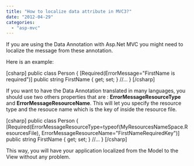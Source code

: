 ```yaml
---
title: "How to localize data attribute in MVC3?"
date: "2012-04-29"
categories: 
  - "asp-mvc"
---
```


If you are using the Data Annotation with Asp.Net MVC you might need to localize the message from these annotation.

Here is an example:

\[csharp\] public class Person { \[Required(ErrorMessage="FirstName is required")\] public string FirstName { get; set; } //... } \[/csharp\]

If you want to have the Data Annotation translated in many languages, you should use two others properties that are : **ErrorMessageResourceType** and **ErrorMessageResourceName**. This will let you specify the resource type and the resouce name which is the key of inside the resource file.

\[csharp\] public class Person { \[Required(ErrorMessageResourceType=typeof(MyResourcesNameSpace.ResourcesFile), ErrorMessageResourceName="FirstNameRequiredKey")\] public string FirstName { get; set; } //... } \[/csharp\]

This way, you will have your application localized from the Model to the View without any problem.
